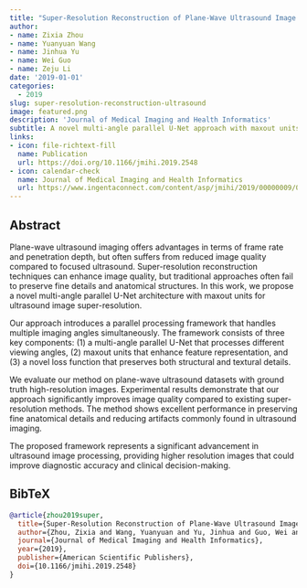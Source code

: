 ```yaml
---
title: "Super-Resolution Reconstruction of Plane-Wave Ultrasound Image Based on a Multi-Angle Parallel U-Net with Maxout Unit and Novel Loss Function"
author: 
- name: Zixia Zhou
- name: Yuanyuan Wang
- name: Jinhua Yu
- name: Wei Guo
- name: Zeju Li
date: '2019-01-01'
categories:
  - 2019
slug: super-resolution-reconstruction-ultrasound
image: featured.png
description: 'Journal of Medical Imaging and Health Informatics'
subtitle: A novel multi-angle parallel U-Net approach with maxout units for ultrasound image super-resolution reconstruction.
links:
- icon: file-richtext-fill
  name: Publication
  url: https://doi.org/10.1166/jmihi.2019.2548
- icon: calendar-check
  name: Journal of Medical Imaging and Health Informatics
  url: https://www.ingentaconnect.com/content/asp/jmihi/2019/00000009/00000001/art00001
---
```


## Abstract

Plane-wave ultrasound imaging offers advantages in terms of frame rate and penetration depth, but often suffers from reduced image quality compared to focused ultrasound. Super-resolution reconstruction techniques can enhance image quality, but traditional approaches often fail to preserve fine details and anatomical structures. In this work, we propose a novel multi-angle parallel U-Net architecture with maxout units for ultrasound image super-resolution.

Our approach introduces a parallel processing framework that handles multiple imaging angles simultaneously. The framework consists of three key components: (1) a multi-angle parallel U-Net that processes different viewing angles, (2) maxout units that enhance feature representation, and (3) a novel loss function that preserves both structural and textural details.

We evaluate our method on plane-wave ultrasound datasets with ground truth high-resolution images. Experimental results demonstrate that our approach significantly improves image quality compared to existing super-resolution methods. The method shows excellent performance in preserving fine anatomical details and reducing artifacts commonly found in ultrasound imaging.

The proposed framework represents a significant advancement in ultrasound image processing, providing higher resolution images that could improve diagnostic accuracy and clinical decision-making.

## BibTeX

```bibtex
@article{zhou2019super,
  title={Super-Resolution Reconstruction of Plane-Wave Ultrasound Image Based on a Multi-Angle Parallel U-Net with Maxout Unit and Novel Loss Function},
  author={Zhou, Zixia and Wang, Yuanyuan and Yu, Jinhua and Guo, Wei and Li, Zeju},
  journal={Journal of Medical Imaging and Health Informatics},
  year={2019},
  publisher={American Scientific Publishers},
  doi={10.1166/jmihi.2019.2548}
}
``` 